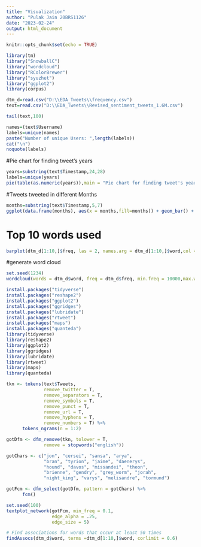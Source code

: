 ---
title: "Visualization"
author: "Pulak Jain 20BRS1126"
date: "2023-02-24"
output: html_document
---

```{r setup, include=FALSE}
knitr::opts_chunk$set(echo = TRUE)
```


```{r}
library(tm)
library("SnowballC")
library("wordcloud")
library("RColorBrewer")
library("syuzhet")
library("ggplot2")
library(corpus)

```


```{r}
dtm_d=read.csv("D:\\EDA_Tweets\\frequency.csv")
text=read.csv("D:\\EDA_Tweets\\Revised_sentiment_tweets_1.6M.csv")
```


```{r}
tail(text,100)
```


```{r}
names=(text$Username)
labels=unique(names)
paste("Number of unique Users: ",length(labels))
cat("\n")
noquote(labels)

```


#Pie chart for finding tweet's years

```{r}
years=substring(text$Timestamp,24,28)
labels=unique(years)
pie(table(as.numeric(years)),main = "Pie chart for finding tweet's years", col = rainbow(length(labels)),labels)
```

#Tweets tweeted in different Months

```{r}
months=substring(text$Timestamp,5,7)
ggplot(data.frame(months), aes(x = months,fill=months)) + geom_bar() + ggtitle("Tweets tweeted in different Months")

```



# Top 10 words used

```{r}
barplot(dtm_d[1:10,]$freq, las = 2, names.arg = dtm_d[1:10,]$word,col ="purple", main ="Top 10 most frequent words", ylab = "Word frequencies")
```


#generate word cloud

```{r}
set.seed(1234)
wordcloud(words = dtm_d$word, freq = dtm_d$freq, min.freq = 10000,max.words=100, random.order=FALSE, rot.per=0.40, colors=brewer.pal(8, "Dark2"))
```





```{r}
install.packages("tidyverse")
install.packages("reshape2")
install.packages("ggplot2")
install.packages("ggridges")
install.packages("lubridate")
install.packages("rtweet")
install.packages("maps")
install.packages("quanteda")
library(tidyverse)
library(reshape2)
library(ggplot2)
library(ggridges)
library(lubridate)
library(rtweet)
library(maps)
library(quanteda)

```


```{r}
tkn <- tokens(text$Tweets,
              remove_twitter = T,
              remove_separators = T,
              remove_symbols = T,
              remove_punct = T,
              remove_url = T,
              remove_hyphens = T,
              remove_numbers = T) %>% 
      tokens_ngrams(n = 1:2)

gotDfm <- dfm_remove(tkn, tolower = T,
              remove = stopwords("english"))

gotChars <- c("jon", "cersei", "sansa", "arya",
              "bran", "tyrion", "jaime", "daenerys",
              "hound", "davos", "missandei", "theon",
              "brienne", "gendry", "grey_worm", "jorah",
              "night_king", "varys", "melisandre", "tormund")

gotFcm <- dfm_select(gotDfm, pattern = gotChars) %>% 
      fcm()

set.seed(100)
textplot_network(gotFcm, min_freq = 0.1,
                 edge_alpha = .25,
                 edge_size = 5)
```



```{r}
# Find associations for words that occur at least 50 times
findAssocs(dtm_d$word, terms =dtm_d[1:10,]$word, corlimit = 0.6)
```

